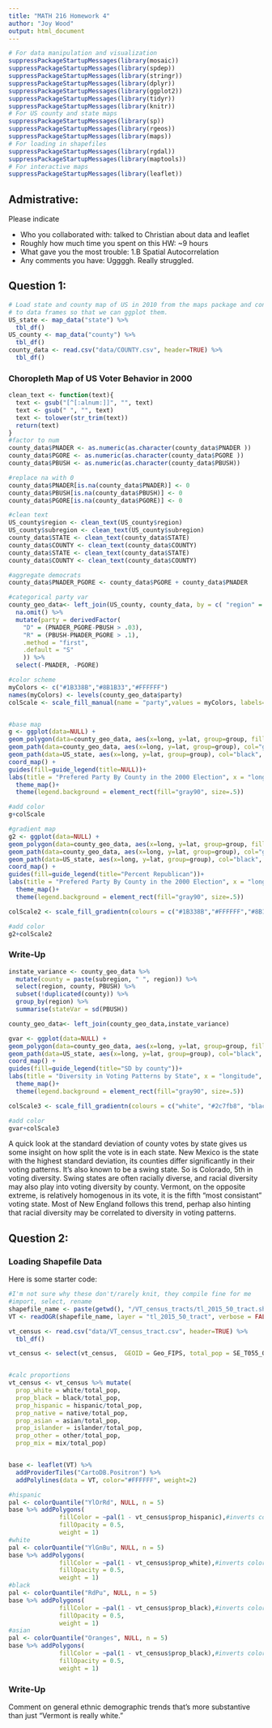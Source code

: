 ```yaml
---
title: "MATH 216 Homework 4"
author: "Joy Wood"
output: html_document
---
```


```r
# For data manipulation and visualization
suppressPackageStartupMessages(library(mosaic))
suppressPackageStartupMessages(library(spdep))
suppressPackageStartupMessages(library(stringr))
suppressPackageStartupMessages(library(dplyr))
suppressPackageStartupMessages(library(ggplot2))
suppressPackageStartupMessages(library(tidyr))
suppressPackageStartupMessages(library(knitr))
# For US county and state maps
suppressPackageStartupMessages(library(sp))
suppressPackageStartupMessages(library(rgeos))
suppressPackageStartupMessages(library(maps))
# For loading in shapefiles
suppressPackageStartupMessages(library(rgdal))
suppressPackageStartupMessages(library(maptools))
# For interactive maps
suppressPackageStartupMessages(library(leaflet))
```

## Admistrative:

Please indicate

* Who you collaborated with: talked to Christian about data and leaflet
* Roughly how much time you spent on this HW: ~9 hours
* What gave you the most trouble: 1.B Spatial Autocorrelation
* Any comments you have: Uggggh. Really struggled.


## Question 1:

```r
# Load state and county map of US in 2010 from the maps package and convert them
# to data frames so that we can ggplot them.
US_state <- map_data("state") %>% 
  tbl_df()
US_county <- map_data("county") %>% 
  tbl_df()
county_data <- read.csv("data/COUNTY.csv", header=TRUE) %>% 
  tbl_df()
```

### Choropleth Map of US Voter Behavior in 2000
```r
clean_text <- function(text){
  text <- gsub("[^[:alnum:]]", "", text)
  text <- gsub(" ", "", text)
  text <- tolower(str_trim(text))
  return(text)
}
#factor to num
county_data$PNADER <- as.numeric(as.character(county_data$PNADER ))
county_data$PGORE <- as.numeric(as.character(county_data$PGORE ))
county_data$PBUSH <- as.numeric(as.character(county_data$PBUSH))

#replace na with 0
county_data$PNADER[is.na(county_data$PNADER)] <- 0
county_data$PBUSH[is.na(county_data$PBUSH)] <- 0
county_data$PGORE[is.na(county_data$PGORE)] <- 0

#clean text
US_county$region <- clean_text(US_county$region)
US_county$subregion <- clean_text(US_county$subregion)
county_data$STATE <- clean_text(county_data$STATE)
county_data$COUNTY <- clean_text(county_data$COUNTY)
county_data$STATE <- clean_text(county_data$STATE)
county_data$COUNTY <- clean_text(county_data$COUNTY)

#aggregate democrats
county_data$PNADER_PGORE <- county_data$PGORE + county_data$PNADER

#categorical party var
county_geo_data<- left_join(US_county, county_data, by = c( "region" = "STATE", "subregion" = "COUNTY")) %>% 
  na.omit() %>% 
  mutate(party = derivedFactor(
    "D" = (PNADER_PGORE-PBUSH > .03),
    "R" = (PBUSH-PNADER_PGORE > .1),
    .method = "first",
    .default = "S"
    )) %>% 
  select(-PNADER, -PGORE)

#color scheme
myColors <- c("#1B338B","#8B1B33","#FFFFFF")
names(myColors) <- levels(county_geo_data$party)
colScale <- scale_fill_manual(name = "party",values = myColors, labels=c("Democrat", "Republican", "Split"))


#base map
g <- ggplot(data=NULL) +
geom_polygon(data=county_geo_data, aes(x=long, y=lat, group=group, fill=party)) +
geom_path(data=county_geo_data, aes(x=long, y=lat, group=group), col="grey", size=0.1) +
geom_path(data=US_state, aes(x=long, y=lat, group=group), col="black", size=0.2) +
coord_map() +
guides(fill=guide_legend(title=NULL))+
labs(title = "Prefered Party By County in the 2000 Election", x = "longitude", y = "latitude")+
  theme_map()+
  theme(legend.background = element_rect(fill="gray90", size=.5))

#add color
g+colScale

#gradient map
g2 <- ggplot(data=NULL) +
geom_polygon(data=county_geo_data, aes(x=long, y=lat, group=group, fill=PBUSH)) +
geom_path(data=county_geo_data, aes(x=long, y=lat, group=group), col="grey", size=0.1) +
geom_path(data=US_state, aes(x=long, y=lat, group=group), col="black", size=0.2) +
coord_map() +
guides(fill=guide_legend(title="Percent Republican"))+
labs(title = "Prefered Party By County in the 2000 Election", x = "longitude", y = "latitude")+
  theme_map()+
  theme(legend.background = element_rect(fill="gray90", size=.5))

colScale2 <- scale_fill_gradientn(colours = c("#1B338B","#FFFFFF","#8B1B33"))

#add color
g2+colScale2

```


### Write-Up

```r
instate_variance <- county_geo_data %>% 
  mutate(county = paste(subregion, " ", region)) %>% 
  select(region, county, PBUSH) %>% 
  subset(!duplicated(county)) %>% 
  group_by(region) %>% 
  summarise(stateVar = sd(PBUSH)) 

county_geo_data<- left_join(county_geo_data,instate_variance)

gvar <- ggplot(data=NULL) +
geom_polygon(data=county_geo_data, aes(x=long, y=lat, group=group, fill=stateVar)) +
geom_path(data=US_state, aes(x=long, y=lat, group=group), col="black", size=0.2) +
coord_map() +
guides(fill=guide_legend(title="SD by county"))+
labs(title = "Diversity in Voting Patterns by State", x = "longitude", y = "latitude")+
  theme_map()+
  theme(legend.background = element_rect(fill="gray90", size=.5))

colScale3 <- scale_fill_gradientn(colours = c("white", "#2c7fb8", "black" ))

#add color
gvar+colScale3

```

A quick look at the standard deviation of county votes by state gives us some insight on how split the vote is in each state. New Mexico is the state with the highest standard deviation, its counties differ significantly in their voting patterns. It's also known to be a swing state. So is Colorado, 5th in voting diversity. Swing states are often racially diverse, and racial diversity may also play into voting diversity by county. Vermont, on the opposite extreme, is relatively homogenous in its vote, it is the fifth "most consistant" voting state. Most of New England follows this trend, perhap also hinting that racial diversity may be correlated to diversity in voting patterns.

## Question 2:

### Loading Shapefile Data

Here is some starter code:

```r
#I'm not sure why these don't/rarely knit, they compile fine for me
#import, select, rename 
shapefile_name <- paste(getwd(), "/VT_census_tracts/tl_2015_50_tract.shp", sep="")
VT <- readOGR(shapefile_name, layer = "tl_2015_50_tract", verbose = FALSE)

vt_census <- read.csv("data/VT_census_tract.csv", header=TRUE) %>% 
  tbl_df()

vt_census <- select(vt_census,  GEOID = Geo_FIPS, total_pop = SE_T055_001, white = SE_T055_003, black = SE_T055_004, hispanic = SE_T055_010, native = SE_T055_005, asian = SE_T055_006, islander = SE_T055_007, other = SE_T055_008, mix = SE_T055_009)


#calc proportions
vt_census <- vt_census %>% mutate(
  prop_white = white/total_pop,
  prop_black = black/total_pop,
  prop_hispanic = hispanic/total_pop,
  prop_native = native/total_pop, 
  prop_asian = asian/total_pop, 
  prop_islander = islander/total_pop, 
  prop_other = other/total_pop,
  prop_mix = mix/total_pop)


base <- leaflet(VT) %>%
  addProviderTiles("CartoDB.Positron") %>%
  addPolylines(data = VT, color="#FFFFFF", weight=2)

#hispanic
pal <- colorQuantile("YlOrRd", NULL, n = 5)
base %>% addPolygons(
              fillColor = ~pal(1 - vt_census$prop_hispanic),#inverts color scheme
              fillOpacity = 0.5, 
              weight = 1)
#white
pal <- colorQuantile("YlGnBu", NULL, n = 5)
base %>% addPolygons(
              fillColor = ~pal(1 - vt_census$prop_white),#inverts color scheme
              fillOpacity = 0.5, 
              weight = 1)
#black
pal <- colorQuantile("RdPu", NULL, n = 5)
base %>% addPolygons(
              fillColor = ~pal(1 - vt_census$prop_black),#inverts color scheme
              fillOpacity = 0.5, 
              weight = 1)
#asian
pal <- colorQuantile("Oranges", NULL, n = 5)
base %>% addPolygons(
              fillColor = ~pal(1 - vt_census$prop_black),#inverts color scheme
              fillOpacity = 0.5, 
              weight = 1)

```


### Write-Up
Comment on general ethnic demographic trends that's more substantive than just
"Vermont is really white."



